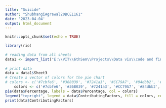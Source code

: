 ```yaml
---
title: "Suicide"
author: "ShubhangiAgrawal20BCE1161"
date: '2023-04-04'
output: html_document
---
```


```r
knitr::opts_chunk$set(echo = TRUE)
```

```r
library(rio)
  
# reading data from all sheets
data1 <- import_list("E:\\VIT\\6thSem\\Projects\\Data vis\\code and final dataset\\SuicideIndiaDataUpdated-Sunburst.xlsx")
  
# print data
data = data1$Sheet3
# Create a vector of colors for the pie chart
# colors <- c('#7cbfe6', '#368039', '#7241a3', '#CC79A7', '#84dbb2', '#116591', '#aadb84', '#73356d', '#84cf88', '#f08275', '#90e0dc', '#a7256c')
    colors <- c('#7cbfe6', '#368039', '#7241a3', '#CC79A7', '#84dbb2', '#116591', '#aadb84', '#73356d', '#84cf88', '#f08275', '#90e0dc', '#a7256c')# Create the pie chart
pie(data$Percentage, labels = data$Percentage, col = colors)
legend("topright", legend = data$ContributingFactors, fill = colors, cex = 0.8, title = "Causes")
print(data$ContributingFactors)
```